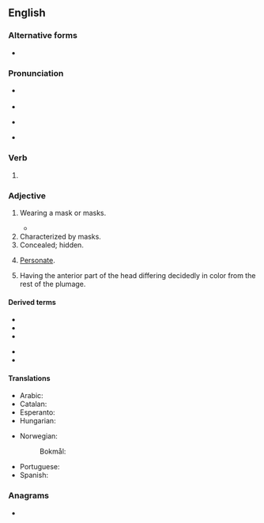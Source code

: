 ==English==

===Alternative forms===
* {{l|en|masqued}} {{qualifier|archaic}}

===Pronunciation===
* {{a|UK}} {{IPA|en|/mɑːskt/}}
* {{audio|en|LL-Q1860 (eng)-Vealhurl-masked.wav |Audio (UK)}}
* {{a|US}} {{IPA|en|/mæskt/}}
* {{rhymes|en|ɑːskt|æskt|s=1}}

===Verb===
{{head|en|verb form}}

# {{en-past of|mask}}

===Adjective===
{{en-adj}}

# Wearing a mask or masks.
#: {{ant|en|unmasked|maskless}}
#* {{quote-journal|en|journal=Time|title=Why I'm Mandating That Austin Schools Must Be Masked When Classes Start|author=Stephanie Elizalde|date=Aug 15 2021
|passage=As the Superintendent of Austin, TX, schools I have mandated that our kids must be '''masked''' when they start school on Tuesday.
|url=https://time.com/6090484/austin-texas-schools-masks-mandate/}}
# Characterized by masks.
# Concealed; hidden.
# {{lb|en|botany}} [[personate|Personate]].
# {{lb|en|zoology|of birds}} Having the anterior part of the head differing decidedly in color from the rest of the plumage.

====Derived terms====
{{der-top}}
* {{l|en|masked ball}}
* {{l|en|masked battery}}
* {{l|en|masked crab}}
{{der-mid}}
* {{l|en|masked palm civet}}
* {{l|en|masked pig}}
{{der-bottom}}

====Translations====
{{trans-top|wearing a mask or masks}}
* Arabic: {{t|ar|مُقَنَّع}}
* Catalan: {{t+|ca|emmascarat}}
* Esperanto: {{t|eo|maskita}}
* Hungarian: {{t+|hu|álarcos}}
{{trans-mid}}
* Norwegian:
*: Bokmål: {{t|nb|maskert}}
* Portuguese: {{t+|pt|mascarado}}
* Spanish: {{t+|es|enmascarado}}
{{trans-bottom}}

===Anagrams===
* {{anagrams|en|a=adekms|demask}}